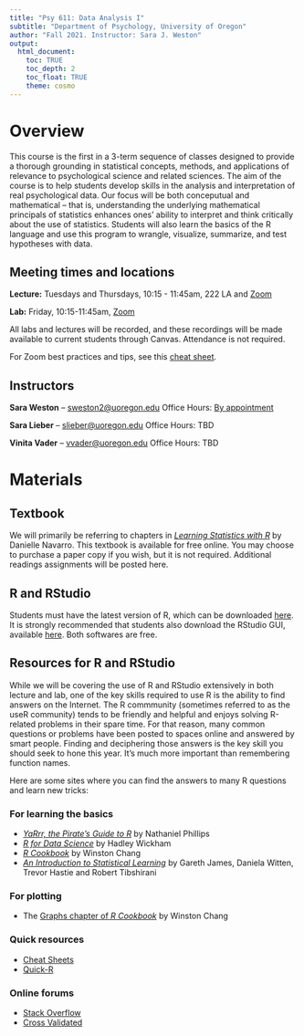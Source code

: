 ```yaml
---
title: "Psy 611: Data Analysis I"
subtitle: "Department of Psychology, University of Oregon"
author: "Fall 2021. Instructor: Sara J. Weston"
output: 
  html_document:
    toc: TRUE
    toc_depth: 2
    toc_float: TRUE
    theme: cosmo
---
```


# Overview

This course is the first in a 3-term sequence of classes designed to provide a
thorough grounding in statistical concepts, methods, and applications of relevance to psychological science and related sciences. The aim of the course is to help students develop skills in the analysis and interpretation of real psychological data. Our focus will be both conceputual and mathematical -- that is, understanding the underlying mathematical principals of statistics enhances ones' ability to interpret and think critically about the use of statistics. Students will also learn the basics of the R language and use this program to wrangle, visualize, summarize, and test hypotheses with data. 

## Meeting times and locations

**Lecture:** Tuesdays and Thursdays, 10:15 - 11:45am, 222 LA and [Zoom](https://uoregon.zoom.us/j/97292141256?pwd=aE1yUW5oT0ZER214TGcwM2xXeUN3UT09) 

**Lab:** Friday, 10:15-11:45am, [Zoom](https://uoregon.zoom.us/j/97605175179?pwd=MVFoN2VudVM4a2Y5OXFvaklTRS85Zz09)

All labs and lectures will be recorded, and these recordings will be made available to current students through Canvas. Attendance is not required. 

For Zoom best practices and tips, see this [cheat sheet](readings/PSY 611 Zoom Cheat Sheet.pdf).

## Instructors

**Sara Weston** -- [sweston2@uoregon.edu](mailto:sweston2@uoregon.edu)
Office Hours: [By appointment](https://calendly.com/sara-weston/weston-office-hours)

**Sara Lieber** -- [slieber@uoregon.edu](mailto:slieber@uoregon.edu)
Office Hours: TBD

**Vinita Vader** -- [vvader@uoregon.edu](mailto:vvader@uoregon.edu)
Office Hours: TBD

# Materials

## Textbook

We will primarily be referring to chapters in [_Learning Statistics with R_](https://learningstatisticswithr-bookdown.netlify.com/index.html) by Danielle Navarro. This textbook is available for free online. You may choose to purchase a paper copy if you wish, but it is not required. Additional readings assignments will be posted here. 

## R and RStudio

Students must have the latest version of R, which can be downloaded [here](https://ftp.osuosl.org/pub/cran/). It is strongly recommended that students also download the RStudio GUI, available [here](https://www.rstudio.com/products/rstudio/download/#download). Both softwares are free. 

## Resources for R and RStudio

While we will be covering the use of R and RStudio extensively in both lecture and lab, one of the key skills required to use R is the ability to find answers on the Internet. The R commmunity (sometimes referred to as the useR community) tends to be friendly and helpful and enjoys solving R-related problems in their spare time. For that reason, many common questions or problems have been posted to spaces online and answered by smart people. Finding and deciphering those answers is the key skill you should seek to hone this year. It's much more important than remembering function names. 

Here are some sites where you can find the answers to many R questions and learn new tricks:

### For learning the basics
 - [_YaRrr, the Pirate's Guide to R_](https://bookdown.org/ndphillips/YaRrr/) by Nathaniel Phillips
 - [_R for Data Science_](https://r4ds.had.co.nz/) by Hadley Wickham
 - [_R Cookbook_](http://www.cookbook-r.com/) by Winston Chang
 - [_An Introduction to Statistical Learning_](http://www-bcf.usc.edu/~gareth/ISL) by Gareth James, Daniela Witten, Trevor Hastie and Robert Tibshirani

### For plotting

  - The [Graphs chapter of _R Cookbook_](http://www.cookbook-r.com/Graphs/) by Winston Chang
  
### Quick resources

  - [Cheat Sheets](https://www.rstudio.com/resources/cheatsheets) 
  - [Quick-R](https://www.statmethods.net) 
  
### Online forums
  - [Stack Overflow](https://stackoverflow.com) \
  - [Cross Validated](https://stats.stackexchange.com)



